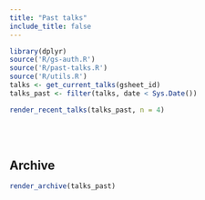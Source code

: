 ```yaml
---
title: "Past talks"
include_title: false
---
```


```r
library(dplyr)
source('R/gs-auth.R')
source('R/past-talks.R')
source('R/utils.R')
talks <- get_current_talks(gsheet_id)
talks_past <- filter(talks, date < Sys.Date())
```

```r
render_recent_talks(talks_past, n = 4)
```


<br><br>

## Archive

```r
render_archive(talks_past)
```
